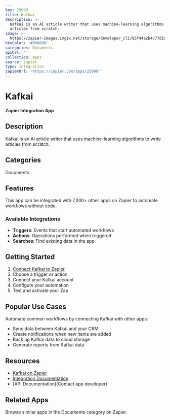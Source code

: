 ```yaml
---
key: 25099
title: Kafkai
description: >-
  Kafkai is an AI article writer that uses machine-learning algorithms to write
  articles from scratch.
image: >-
  https://zapier-images.imgix.net/storage/developer_cli/85f44a2b4c77d1972795784ad136a970.png?auto=format%2Ccompress&ixlib=python-3.0.0&q=50
hexColor: '#000000'
categories: Documents
apiUrl: ''
collection: Apps
source: zapier
type: Integration
zapierUrl: 'https://zapier.com/apps/25099'
---
```

# Kafkai

**Zapier Integration App**

## Description

Kafkai is an AI article writer that uses machine-learning algorithms to write articles from scratch.

## Categories

Documents

## Features

This app can be integrated with 7,000+ other apps on Zapier to automate workflows without code.

### Available Integrations

- **Triggers**: Events that start automated workflows
- **Actions**: Operations performed when triggered
- **Searches**: Find existing data in the app

## Getting Started

1. [Connect Kafkai to Zapier](https://zapier.com/apps/25099)
2. Choose a trigger or action
3. Connect your Kafkai account
4. Configure your automation
5. Test and activate your Zap

## Popular Use Cases

Automate common workflows by connecting Kafkai with other apps:

- Sync data between Kafkai and your CRM
- Create notifications when new items are added
- Back up Kafkai data to cloud storage
- Generate reports from Kafkai data

## Resources

- [Kafkai on Zapier](https://zapier.com/apps/25099)
- [Integration Documentation](https://zapier.com/apps/25099/integrations)
- [API Documentation](Contact app developer)

## Related Apps

Browse similar apps in the Documents category on Zapier.
